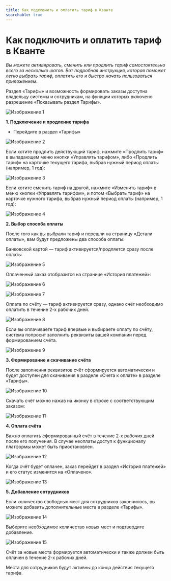```yaml
---
title: Как подключить и оплатить тариф в Кванте
searchable: true
---
```


# Как подключить и оплатить тариф в Кванте

*Вы можете активировать, сменить или продлить тариф самостоятельно всего за несколько шагов. Вот подробная инструкция, которая поможет легко выбрать тариф, оплатить его и быстро начать пользоваться приложением.*

Раздел «Тарифы» и возможность формировать заказы доступна владельцу системы и сотрудникам, на функции которых включено разрешение «Показывать раздел Тарифы».

![Изображение 1](/from-carrot-images/tariffs_1.png)

**1. Подключение и продление тарифа**

* Перейдите в раздел «Тарифы»

![Изображение 2](/from-carrot-images/tariffs_2.png)

Если хотите продлить действующий тариф, нажмите «Продлить тариф» в выпадающем меню кнопки «Управлять тарифом», либо «Продлить тариф» на карточке текущего тарифа, выбрав нужный период оплаты (например, 1 год):

![Изображение 3](/from-carrot-images/tariffs_3.png)

Если хотите сменить тариф на другой, нажмите «Изменить тариф» в меню кнопки «Управлять тарифом», и потом «Выбрать тариф» на карточке нужного тарифа, выбрав нужный период оплаты (например, 1 год):

![Изображение 4](/from-carrot-images/tariffs_4.png)

**2. Выбор способа оплаты**

После того как вы выбрали тариф и перешли на страницу «Детали оплаты», вам будут предложены два способа оплаты:


Банковской картой — тариф активируется/продляется сразу после оплаты.

![Изображение 5](/from-carrot-images/tariffs_5.png)


Оплаченный заказ отобразится на странице «История платежей»:

![Изображение 6](/from-carrot-images/tariffs_6.png)

![Изображение 7](/from-carrot-images/tariffs_7.png)

Оплата по счёту — тариф активируется сразу, однако счёт необходимо оплатить в течение 2-х рабочих дней.

![Изображение 8](/from-carrot-images/tariffs_8.png)

Если вы оплачиваете тариф впервые и выбираете оплату по счёту, система попросит заполнить реквизиты вашей компании перед формированием счёта.

![Изображение 9](/from-carrot-images/tariffs_9.png)

**3. Формирование и скачивание счёта**

После заполнения реквизитов счёт сформируется автоматически и будет доступен для скачивания в разделе «Счета к оплате» в разделе «Тарифы».

![Изображение 10](/from-carrot-images/tariffs_10.png)

Скачать счёт можно нажав на иконку в строке с соответствующим заказом:

![Изображение 11](/from-carrot-images/tariffs_11.png)

**4. Оплата счёта**

Важно оплатить сформированный счёт в течение 2-х рабочих дней после его получения. В случае неоплаты доступ к функционалу платформы может быть приостановлен.

![Изображение 12](/from-carrot-images/tariffs_12.png)

Когда счёт будет оплачен, заказ перейдет в раздел «История платежей» и его статус изменится на «Оплачено».

![Изображение 13](/from-carrot-images/tariffs_13.png)

**5. Добавление сотрудников**

Если количество свободных мест для сотрудников закончилось, вы можете добавить дополнительные места в разделе «Тарифы».

![Изображение 14](/from-carrot-images/tariffs_14.png)

Выберите необходимое количество новых мест и подтвердите добавление.

![Изображение 15](/from-carrot-images/tariffs_15.png)

Счёт за новые места формируется автоматически и также должен быть оплачен в течение 2-х рабочих дней.



Места для сотрудников будут активны до конца действия текущего тарифа.


